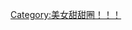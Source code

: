 {{Navbox Musical artist
|name = IDOLING!!!
|state = <includeonly>collapsed</includeonly>
|title = [[美女甜甜圈！！！]]
|background = group_or_band
|group1 = 現成員
|list1 = {{Navbox|child
|groupstyle = width:5em;
|liststyle = width:auto;
| group1 = 1期生
| list1 = 3号・[[遠藤舞]] &#124; 6号・[[外岡好梨花]] &#124; 9号・[[横山琉璃香]]
| group2 = 2期生
| list2 = 12号・[[河村唯]] &#124; 13号・[[長野せりな]] &#124; 14号・[[酒井瞳]] &#124; 15号・[[朝日奈央]] &#124; 16号・[[菊地亞美]] &#124; 17号・[[三宅瞳]]
| group3 = 3期生
| list3 = 19号・[[橘ゆりか]] &#124; 20号・[[大川藍]] &#124; 21号・[[橋本楓]]
| group4 = 4期生
| list4 = 22号・[[倉田瑠夏]] &#124; 23号・[[伊藤祐奈]] &#124; 24号・[[野元愛]] &#124; 25号・[[後藤郁]] &#124; 26号・[[尾島知佳]]
| group5 = 5期生
| list5 = 27号・[[高橋胡桃]] &#124; 28号・[[石田佳蓮]] &#124; 29号・[[玉川来夢]] &#124; 30号・[[清久レイア]]}} 
|group2 = 原成員
|list2 = {{Navbox|child
|groupstyle = width:5em;
|liststyle = width:auto;
| group1 = 1期生
| list1 = 1号・[[加藤沙耶香]] &#124; 2号・[[長谷川瑠美|小泉瑠美]] &#124; 4号・[[江渡万里彩]] &#124; 5号・[[滝口ミラ]] &#124; 7号・[[谷澤惠里香]] &#124; 8号・[[フォンチー]]
| group2 = 2期生
| list2 = 10号・[[麻衣愛|小林麻衣愛]] &#124; 11号・[[森田涼花]] &#124; 18号・[[ミシェル未来]]}} 
|group3 = 單曲
|list3 = [[加油少女（笑）/friend]] &#124; [[Snow celebration/受歡迎的時候歌]] &#124; [[告白 (美女甜甜圈單曲)|告白]] &#124; [[「職業：偶像。」]] &#124; [[你就是犯人/NA・GA・RA|你就是犯人&#9825;/NA・GA・RA]]（[[Idoling!!!#Idoling!!!組合製作|FriFri/亂切Idoling!!!]]） &#124; [[普通的失戀〜澁谷下的雪〜/遙遠的處女之路]]（[[Idoling!!!#Idoling!!!組合製作|緊緊/邦邦Idoling!!!]]） &#124; [[baby blue]] &#124; [[無條件☆幸福]] &#124; [[手心的勇氣]]（[[Idoling!!!#遊戲合作|心跳Idoling!!!]]） &#124; [[愛之魔術|愛之&#9825;魔術]]（[[Idoling!!!#遊戲合作|柔軟Idoling!!!]]） &#124; [[S.O.W. Sense of Wonder]] &#124; [[眼前青葉 山杜鵑 初戀]] &#124; [[游泳池邊大作戰]] &#124; [[eve (IDOLING!!!歌曲)|eve]] &#124; [[柔軟的心]] &#124; [[Don't think. Feel !!!]] &#124; [[MAMORE!!!]] &#124; [[One Up!!!/莓牛乳]]　
|group4 = 專輯
|list4 = [[最重要的寶物]] &#124; [[Petit-Petit]] &#124; [[SUNRISE (美女甜甜圈專輯)|SUNRISE]] &#124; [[SISTERS]]
|group5 = DVD
|list5 = [[アイドリング!!! 1st Live 「もっとガンバレ乙女（笑）」|1stライブ]] &#124; [[アイドリング!!! 2nd Live 「だいじなもの」|2ndライブ]] &#124; [[アイドリング!!! 3rd LIVE 決めるならこの夏っスング!!!|3rdライブ]] &#124; [[アイドリング!!! 4th LIVE 何かが起こる予感が…ング!!!|4thライブ]] &#124; [[アイドリング!!! 卒業ライブ 〜新たなる旅立ちング!!!〜|5thライブ]] &#124; [[アイドリング!!! 6thライブ やーっ! おーっ!! ング!!!|6thライブ]] &#124; [[アイドリング!!! 7thライブ 人生=修行ナリング!!!|7thライブ]] &#124; [[アイドリング!!! 8thライブ この気持ちは そうだ あれだ 恋なんでしょうング!!!|8thライブ]] &#124; [[アイドリング!!! @はちたまライブ '09 SPRING|はちたまライブ '09 SPRING]]
|group6 = 合作
|list6 = [[ポンキッキメドレー2007]]（[[ガチャピン]]、[[ムック (フジテレビKIDS)|ムック]]とアイドリング!!!） &#124; [[チューしようぜ!]]（[[AKBアイドリング!!!]]） &#124; 少女不安定（DIVERSITY/[[伊藤一朗]]） &#124; [[Naked Wolves]] &#124; [[アイドリング!!!#大相撲3DS場所|アイドリング!!!大相撲3DS場所]]（[[ニンテンドー3DS]]） &#124; [[シークレットガールズ]]
|group7 = 冠節目・固定節目<br />（粗字是播放中）
|list7 = {{Navbox|child
|groupstyle = width:5em;
|liststyle = width:auto;
| group1 = 電視
| list1 = '''[[アイドリング!!!]]'''（[[アイドリング!!!のコーナー・企画|コーナー・企画]]） &#124; [[アイドリング!!!#アイドリング!!!日記 / アイドリング!!! (地上波版)|アイドリング!!!日記]] &#124; [[アイドリング!!!#アイドリング!!!冒険王ング|冒険王ング]] &#124; '''[[アイドリング!!!#アイドリング!!!日記 / アイドリング!!! (地上波版)|アイドリング!!! (地上波版)]]''' &#124; '''フジテレビからの〜!'''
| group2 = 廣播
| list2 = [[アイドリズム!!!]] &#124; [[アイドリング!!!のオールナイトニッポン|オールナイトニッポン]] &#124; [[アイドリング!!!のラジオリング!!!|ラジオリング!!!]] &#124; [[アイドリング!!!の飛び出すラジオ（嘘）|飛び出すラジオ（嘘）]]&#124; '''[[アイドリング!!!の金8|金8]]''' }}
|group8 = 節目MC
|list8 = [[バカリズム|バカリズム（升野英知）]] &#124; フジテレビアナウンサー（[[森本さやか (アナウンサー)|森本さやか]] &#124; [[斉藤舞子]] &#124; [[石本沙織]] &#124; [[遠藤玲子]] &#124; [[生野陽子]] &#124; [[細貝沙羅]]）
|group9 = 相關項目
|list9 = [[富士電視台]] &#124; [[ニイルセン]] &#124; [[ミラマリア]] &#124; [[TOKYO IDOL FESTIVAL]] &#124; [[エンタ!371]] &#124; [[ChocoLe]]
}}
<noinclude>
{{DEFAULTSORT:Idoling}}
[[Category:美女甜甜圈！！！]]
</noinclude>